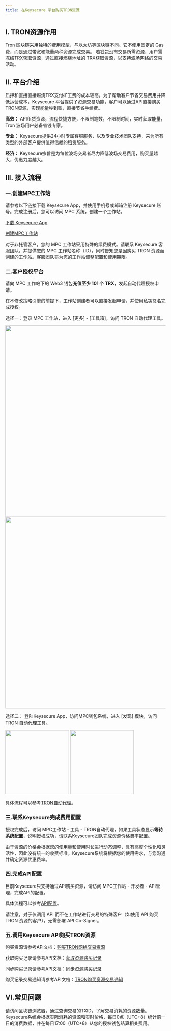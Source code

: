 ```yaml
---
title: 在Keysecure 平台购买TRON资源
---
```

  
## I. TRON资源作用
Tron 区块链采用独特的费用模型，与以太坊等区块链不同。它不使用固定的 Gas 费，而是通过带宽和能量两种资源完成交易。
若钱包没有交易所需资源，用户需冻结TRX获取资源，通过直接燃烧地址的 TRX获取资源，以支持波场网络的交易活动。


  
## II. 平台介绍
质押和直接直接燃烧TRX支付矿工费的成本较高。为了帮助客户节省交易费用并降低运营成本，Keysecure 平台提供了资源交易功能，客户可以通过API直接购买TRON资源，实现能量秒到账，直接节省手续费。
  
**高效：** API租赁资源，流程快捷方便，不限制笔数，不限制时间，实时获取能量，Tron 波场用户必备省钱专家。

**专业：** Keysecure提供24小时专属客服服务，以及专业技术团队支持，来为所有类型的外部客户提供值得信赖的租赁服务。

**经济：** Keysecure宗旨是为每位波场交易者尽力降低波场交易费用，购买量越大，优惠力度越大。


  
## III. 接入流程

### 一.创建MPC工作站

请参考以下链接下载 Keysecure App，并使用手机号或邮箱注册 Keysecure 账号。完成注册后，您可以访问 MPC 系统，创建一个工作站。

[下载 Keysecure App](https://www.keysecure.io/download)

[创建MPC工作站](/user-guide/mpc-wallet/wallet/create-wallet)

<Note>
对于非托管客户，您的 MPC 工作站采用特殊的续费模式。请联系 Keysecure 客服团队，并提供您的 MPC 工作站名称（ID），同时告知您是因购买 TRON 资源而创建的工作站。客服团队将为您的工作站调整配置和使用期限。
</Note>


  
  ### 二.客户授权平台
  
请向 MPC 工作站下的 Web3 钱包**充值至少 101 个 TRX**，发起自动代理授权申请。

<Note>
在不修改策略引擎的前提下，工作站创建者可以直接发起申请，并使用私钥签名完成授权。
</Note>
  
  途径一：登录 MPC 工作站，进入 [更多] - [工具箱]，访问 TRON 自动代理工具。

<div className="w-full flex items-center justify-center">
    <CardGroup cols={2}>
        <img src="/images/help-center/trontoolcn1.png" width="600"/>
        <img src="/images/help-center/trontoolcn2.png" width="600"/>
    </CardGroup>
</div>


途径二： 登陆Keysecure App，访问MPC钱包系统，进入 [发现] 模块，访问 TRON 自动代理工具。

<div className="w-full flex items-center justify-center">
    <CardGroup cols={2}>
        <img src="/images/help-center/apptroncn1.jpeg" width="200"/>
        <img src="/images/help-center/apptroncn2.jpeg" width="200"/>
    </CardGroup>
</div>
  
 具体流程可以参考[TRON自动代理](/help-center/manage-mpc/Tron-delegation/resource-from-custody)。
  
  ### 三.联系Keysecure完成费用配置
  
  
授权完成后，访问 MPC工作站 - 工具 - TRON自动代理，如果工具状态显示**等待系统配置**，说明授权成功，请联系Keysecure团队完成资源价格费率配置。

<Tip> 
由于资源的价格会根据您的使用量和使用时长进行动态调整，具有高度个性化和灵活性，因此没有统一的收费标准。Keysecure系统将根据您的使用需求，与您沟通并确定资源优惠费率。
</Tip>
  
  ### 四.完成API配置

目前Keysecure只支持通过API购买资源，请访问  MPC工作站 - 开发者 - API管理，完成API的配置。

具体流程可以参考[API配置](/user-guide/mpc-wallet/api-integration/api)。

<Note>
请注意，对于仅调用 API 而不在工作站进行交易的特殊客户（如使用 API 购买 TRON 资源的客户），无需部署 API Co-Signer。
</Note>

  ### 五.调用Keysecure API购买TRON资源

  购买资源请参考API文档：[购买TRON网络交易资源](/api-references/mpc-apis/apis/tron/delegate-create)

  获取购买记录请参考API文档：[获取资源购买记录](/api-references/mpc-apis/apis/tron/delegate-record-list)

  同步购买记录请参考API文档：[同步资源购买记录](/api-references/mpc-apis/apis/tron/delegate-record-sync-list)

  购买记录交易通知请参考API文档：[TRON购买资源交易通知](/api-references/mpc-apis/notify/tron)



## VI.常见问题
  
  <Accordion title="如何了解订单实际消耗的交易资源">
  请访问区块链浏览器，通过查询交易的TXID，了解交易消耗的资源数量。
  </Accordion>
  
<Accordion title="系统如何计费和结算代理服务费？">
Keysecure系统会根据实际消耗的资源和实时价格，每日0点（UTC+8）统计前一日的消费数据，并在每日17:00（UTC+8）从您的授权钱包结算相关费用。
</Accordion>
  